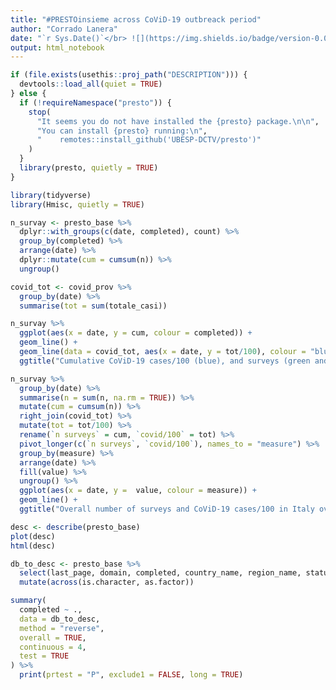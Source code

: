 ```yaml
---
title: "#PRESTOinsieme across CoViD-19 outbreack period"
author: "Corrado Lanera"
date: "`r Sys.Date()`</br> ![](https://img.shields.io/badge/version-0.0.1-blue.svg)"
output: html_notebook
---
```


```r
if (file.exists(usethis::proj_path("DESCRIPTION"))) {
  devtools::load_all(quiet = TRUE)
} else {
  if (!requireNamespace("presto")) {
    stop(
      "It seems you do not have installed the {presto} package.\n\n",
      "You can install {presto} running:\n",
      "    remotes::install_github('UBESP-DCTV/presto')"
    )
  }
  library(presto, quietly = TRUE)
}

library(tidyverse)
library(Hmisc, quietly = TRUE)
```



```r
n_survay <- presto_base %>%
  dplyr::with_groups(c(date, completed), count) %>% 
  group_by(completed) %>% 
  arrange(date) %>% 
  dplyr::mutate(cum = cumsum(n)) %>% 
  ungroup()

covid_tot <- covid_prov %>% 
  group_by(date) %>% 
  summarise(tot = sum(totale_casi))
```

```r
n_survay %>% 
  ggplot(aes(x = date, y = cum, colour = completed)) +
  geom_line() +
  geom_line(data = covid_tot, aes(x = date, y = tot/100), colour = "blue") +
  ggtitle("Cumulative CoViD-19 cases/100 (blue), and surveys (green and red) over time.")
```

```r
n_survay %>%
  group_by(date) %>% 
  summarise(n = sum(n, na.rm = TRUE)) %>%
  mutate(cum = cumsum(n)) %>% 
  right_join(covid_tot) %>% 
  mutate(tot = tot/100) %>% 
  rename(`n surveys` = cum, `covid/100` = tot) %>% 
  pivot_longer(c(`n surveys`, `covid/100`), names_to = "measure") %>%
  group_by(measure) %>% 
  arrange(date) %>% 
  fill(value) %>% 
  ungroup() %>% 
  ggplot(aes(x = date, y =  value, colour = measure)) +
  geom_line() +
  ggtitle("Overall number of surveys and CoViD-19 cases/100 in Italy over time.")
```


```r
desc <- describe(presto_base)
plot(desc)
html(desc)

db_to_desc <- presto_base %>%
  select(last_page, domain, completed, country_name, region_name, status) %>% 
  mutate(across(is.character, as.factor))

summary(
  completed ~ .,
  data = db_to_desc,
  method = "reverse",
  overall = TRUE,
  continuous = 4,
  test = TRUE
) %>% 
  print(prtest = "P", exclude1 = FALSE, long = TRUE)
```

